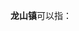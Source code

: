 '''龙山镇'''可以指：
{{PRC admin/disambig|23/05/22/102/000|33/02/82/123/000|33/07/84/110/000|34/16/21/112/000|35/06/27/103/000|37/11/22/109/000|44/18/21/103/000|51/05/25/101/000|51/08/24/123/000|51/10/25/201/000|52/23/28/107/000|52/27/30/100/000|53/05/23/101/000|62/05/25/101/000|52/26/35/201/000}}
{{disambig|cat=三字中国镇名消歧义}}